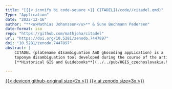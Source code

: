 ```yaml
---
title: "[{{< iconify bi code-square >}} CITADEL](/code//citadel.qmd)"
Type: "Application"
date: "2022-12-16"
author: "**<u>Mathias Johansson</u>** & Sune Bechmann Pedersen"
date-format: iso
repo: "https://github.com/mathjoha/citadel"
url: "https://doi.org/10.5281/zenodo.7447897"
doi: "10.5281/zenodo.7447897"
abstract: |
    CITADEL (plaCename dIsambiguaTion AnD gEocoding appLication) is a
    toponym disambiguation tool developed during the course of the article
    [**Historical GIS and Guidebooks**](../../pub/HGIS_czechoslovakia.html)

---
```



[{{< devicon github-original size=2x >}}]({{< meta repo >}}) [ {{< ai zenodo size=3x >}}]({{< meta url >}})
